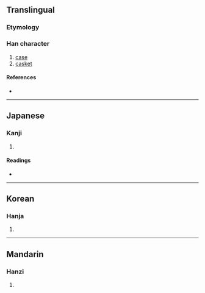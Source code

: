 {{character info/new}}
==Translingual==

===Etymology===
{{Han etym}}
{{Han compound|匚|𧶠|c1=s|c2=p|ls=psc}}

===Han character===
{{Han char|rn=22|rad=匚|as=15|sn=17|four=|canj=SGWC|ids=⿷匚賣}}

# [[case]]
# [[casket]]

====References====
* {{Han ref|kx=0154.300|dkj=02662|dj=0347.020|hdz=10090.130|uh=5335|ud=21301}}

----

==Japanese==

===Kanji===
{{ja-kanji|grade=|rs=匚15}}

# {{defn|lang=ja|sort=匚15}}

====Readings====
* {{ja-readings|on=[[とく]] (toku), [[どく]] (doku)|kun=[[ひつ]] (hitsu), [[はこ]] (hako)}}

----

==Korean==

===Hanja===
{{ko-hanja|hangeul=독|rv=dok|mr=tok}}

# {{defn|lang=ko|sort=匚15}}

----

==Mandarin==

===Hanzi===
{{cmn-hanzi|pin=[[dú]] ([[du2]])|wg=tu<sup>2</sup>}}

# {{defn|lang=cmn|sort=匚15}}